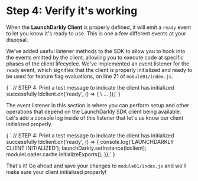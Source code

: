 
# Step 4: Verify it's working

When the **LaunchDarkly Client** is properly defined, it will emit a `ready` event to let you know it's ready to use. This is one a few different events at your disposal.

We've added useful listener methods to the SDK to allow you to hook into the events emitted by the client, allowing you to execute code at specific phases of the client lifecyclee. We've implemented an event listener for the `ready` event, which signifies that the client is properly initialized and ready to be used for feature flag evaluations, on line 21 of `module01/index.js`.

<SyntaxHighlighter showLineNumbers="true" startingLineNumber={20} language="javascript" style={docco}>
{
`  // STEP 4: Print a test message to indicate the client has initialized successfully
  ldclient.on('ready', () => {
    \ ...
  });`
}
</SyntaxHighlighter>

The event listener in this section is where you can perform setup and other operations that depend on the LaunchDarkly SDK client being available. Let's add a console log inside of this listener that let's us know our client initialized properly.

<SyntaxHighlighter showLineNumbers="true" startingLineNumber={20} language="javascript" style={docco}>
{
`  // STEP 4: Print a test message to indicate the client has initialized successfully
  ldclient.on('ready', () => {
    console.log('LAUNCHDARKLY CLIENT INITIALIZED');
    launchDarkly.setInstance(ldclient);
    moduleLoader.cache.initializeExports();
  });`
}
</SyntaxHighlighter>

That's it! Go ahead and save your changes to `module01/index.js` and we'll make sure your client initialized properly!

<SDKSetupModule moduleId="1" />